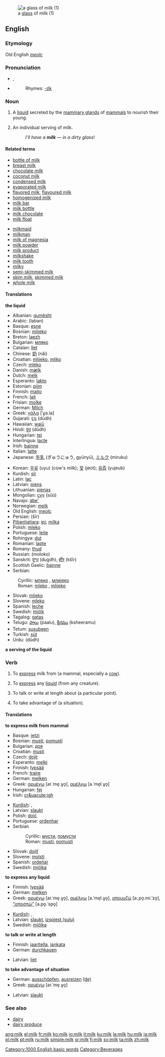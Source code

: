 [[Image:Milk glass.jpg|thumb|a [[glass]] of milk (1)]]
==English==

===Etymology===
Old English ''[[meolc]]''

===Pronunciation===
*{{IPA|/mɪɫk/}}, {{SAMPA|/mI5k/}}
*{{audio|en-us-milk.ogg|Audio (US)}}
*:Rhymes: [[Rhymes:English:-ɪlk|-ɪlk]]

===Noun===
{{en-noun|s|-}}

# {{uncountable}} A [[liquid]] secreted by the [[mammary gland]]s of [[mammal]]s to nourish their young.
# {{countable}} An individual serving of milk.
#: ''I'll have a '''milk''' &mdash; in a dirty glass!''

====Related terms====
{{top2}}
*[[bottle of milk]]
*[[breast milk]]
*[[chocolate milk]]
*[[coconut milk]]
*[[condensed milk]]
*[[evaporated milk]]
*[[flavored milk]], [[flavoured milk]]
*[[homogenized milk]]
*[[milk bar]]
*[[milk bottle]]
*[[milk chocolate]]
*[[milk float]]
{{mid2}}
*[[milkmaid]]
*[[milkman]]
*[[milk of magnesia]]
*[[milk powder]]
*[[milk product]]
*[[milkshake]]
*[[milk tooth]]
*[[milky]]
*[[semi-skimmed milk]]
*[[skim milk]], [[skimmed milk]]
*[[whole milk]]
{{bottom}}

====Translations====
'''the liquid'''
{{top}}
*Albanian: [[qumësht]] {{m}}
*Arabic: {{ARchar|[[لبن]]}} (laban)
*Basque: [[esne]]
*Bosnian: [[mlijeko#Bosnian|mlijeko]] {{n}}
*Breton: [[laezh]] {{m}}
*Bulgarian: [[мляко]] {{n}}
*Catalan: [[llet]] {{f}}
*Chinese: [[奶]] (nǎi)
*Croatian: [[mlijeko]], [[mliko]]
*Czech: [[mléko]] {{n}}
*Danish: [[mælk]] {{c}}
*Dutch: [[melk]] {{f}}
*Esperanto: [[lakto]]
*Estonian: [[piim#Estonian|piim]]
*Finnish: [[maito]]
*French: [[lait]] {{m}}
*Frisian: [[molke]]
*German: [[Milch]] {{f}}
*Greek: [[γάλα]] [ˈɣa.la] {{n}}
*Gujarati: [[દૂધ]] (dūdh)
*Hawaiian: [[waiū]]
*Hindi: [[दूध]] (dūdh)
*Hungarian: [[tej]]
*Interlingua: [[lacte]]
*Irish: [[bainne]] {{m}}
*Italian: [[latte]] {{m}}
*Japanese: [[牛乳]] (ぎゅうにゅう, gyūnyū), [[ミルク]] (miruku)
{{mid}}
*Korean: [[우유]] (uyu) (cow's milk); [[젖]] (jeot); [[유즙]] (yujeub)
*Kurdish: [[şîr]] {{m}}
*Latin: [[lac]] {{n}}
*Latvian: [[piens]] {{m}}
*Lithuanian: [[pienas]] {{m}}
*Mongolian: [[сүү]] (s&uuml;&uuml;)
*Navajo: [[abe']]
*Norwegian: [[melk]] {{c}}
*Old English: [[meolc]]
*Persian: {{FAchar|[[شیر]]}} (šīr)
*[[Pitjantjatjara]]: [[ipi]], [[milka]]
*Polish: [[mleko]] {{n}}
*Portuguese: [[leite]] {{m}}
*Rohingya: [[dut]]
*Romanian: [[lapte]] {{m}}
*Romany: [[thud]]
*Russian: {{RUchar|[[молоко]]}} {{n}} (moloko)
*Sanskrit: [[दुग्ध]] (dugdh), [[क्षीर]] (kšīr)
*Scottish Gaelic: [[bainne]] {{m}}
*Serbian:
:Cyrillic: [[млеко#Serbian|млеко]] {{n}}, [[млијеко#Serbian|млијеко]] {{n}}
:Roman: [[mleko#Serbian|mleko]] {{n}}, [[mlijeko#Serbian|mlijeko]] {{n}}
*Slovak: [[mlieko]] {{n}}
*Slovene: [[mleko]] {{n}}
*Spanish: [[leche]] {{f}}
*Swedish: [[mjölk]] {{c}}
*Tagalog: [[gatas]]
*Telugu: [[పాలు]] (paalu), [[క్షీరము]] (ksheeramu)
*Tetum: [[susubeen]]
*Turkish: [[süt]]
*Urdu: {{URchar|[[دودھ]]}} (dūdh)
{{bottom}}

'''a serving of the liquid'''

===Verb===
{{en-verb}}

# {{transitive}} To [[express]] milk from (a mammal, especially a [[cow]]).
# {{transitive}} To [[express]] any [[liquid]] (from any creature).
# {{transitive}} To talk or write at length about (a particular point).
# {{transitive}} To take advantage of (a situation).

====Translations====
'''to express milk from mammal'''
{{top}}
*Basque: [[jetzi]]
*Bosnian: [[musti]], [[pomusti]]
*Bulgarian: [[доя]]
*Croatian: [[musti]]
*Czech: [[dojit]]
*Esperanto: [[melki]]
*Finnish: [[lypsää]]
*French: [[traire]]
*German: [[melken]]
*Greek: [[αρμέγω]] [ar.ˈme̞.ɣo̞], [[αμέλγω]] [a.ˈme̞l.ɣo̞]
*Hungarian: [[fej]]
*Irish: [[cr&uacute;igh]]
{{mid}}
*[[Kurdish]]: {{trad|ku|doşîn}}, {{trad|ku|dotin}}
*Latvian: [[slaukt]]
*Polish: [[doić]]
*Portuguese: [[ordenhar]]
*Serbian
*:Cyrillic: [[мусти]], [[помусти]]
*:Roman: [[musti]], [[pomusti]]
*Slovak: [[dojiť]]
*Slovene: [[molsti]]
*Spanish: [[ordeñar]]
*Swedish: [[mjölka]]
{{bottom}}

'''to express any liquid'''
{{top}}
*Finnish: [[lypsää]]
*German: [[melken]]
*Greek: [[αρμέγω]] [ar.ˈme̞.ɣo̞], [[αμέλγω]] [a.ˈme̞l.ɣo̞], [[απομυζώ]] [a.ˌpo̞.mi.ˈzo̞], [["αποσπώ"]] [a.po̞.ˈspo̞]
{{mid}}
*[[Kurdish]]: {{trad|ku|doşîn}}, {{trad|ku|dotin}}
*Latvian: [[slaukt]], [[izspiest|izspiest (sulu)]]
*Swedish: [[mjölka]]
{{bottom}}

'''to talk or write at length'''
{{top}}
*Finnish: [[jaaritella]], [[jankata]]
*German: [[durchkauen]]
{{mid}}
*Latvian: [[liet]]
{{bottom}}

'''to take advantage of situation'''
{{top}}
*German: [[ausschöpfen]], [[ausreizen]] [[:de:ausreizen|(de)]]
*Greek: [[αρμέγω]] [ar.ˈme̞.ɣo̞]
{{mid}}
*Latvian: [[slaukt]]
{{bottom}}

===See also===
*[[dairy]]
*[[dairy produce]]
{{wikipedia}}

[[Category:1000 English basic words]]
[[Category:Beverages]]

[[ang:milk]]
[[el:milk]]
[[fr:milk]]
[[ko:milk]]
[[io:milk]]
[[it:milk]]
[[ku:milk]]
[[la:milk]]
[[hu:milk]]
[[ja:milk]]
[[pl:milk]]
[[pt:milk]]
[[ru:milk]]
[[simple:milk]]
[[sr:milk]]
[[fi:milk]]
[[sv:milk]]
[[ta:milk]]
[[zh:milk]]